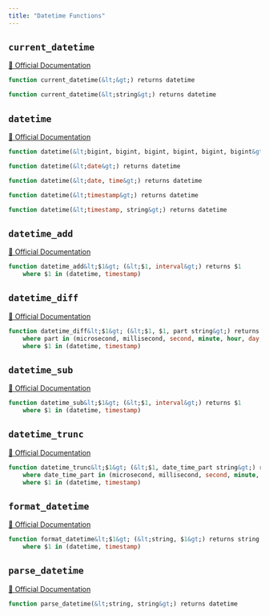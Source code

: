 ```yaml
---
title: "Datetime Functions"
---
```


## `current_datetime`
[🔗 Official Documentation](https://cloud.google.com/bigquery/docs/reference/standard-sql/datetime_functions#current_datetime)

```sql
function current_datetime(&lt;&gt;) returns datetime
```


```sql
function current_datetime(&lt;string&gt;) returns datetime
```


## `datetime`
[🔗 Official Documentation](https://cloud.google.com/bigquery/docs/reference/standard-sql/datetime_functions#datetime)

```sql
function datetime(&lt;bigint, bigint, bigint, bigint, bigint, bigint&gt;) returns datetime
```


```sql
function datetime(&lt;date&gt;) returns datetime
```


```sql
function datetime(&lt;date, time&gt;) returns datetime
```


```sql
function datetime(&lt;timestamp&gt;) returns datetime
```


```sql
function datetime(&lt;timestamp, string&gt;) returns datetime
```


## `datetime_add`
[🔗 Official Documentation](https://cloud.google.com/bigquery/docs/reference/standard-sql/datetime_functions#datetime_add)

```sql
function datetime_add&lt;$1&gt; (&lt;$1, interval&gt;) returns $1
	where $1 in (datetime, timestamp)
```


## `datetime_diff`
[🔗 Official Documentation](https://cloud.google.com/bigquery/docs/reference/standard-sql/datetime_functions#datetime_diff)

```sql
function datetime_diff&lt;$1&gt; (&lt;$1, $1, part string&gt;) returns bigint
	where part in (microsecond, millisecond, second, minute, hour, day, week, week(monday), week(tuesday), week(wednesday), week(thursday), week(friday), week(saturday), week(sunday), isoweek, month, quarter, year, isoyear)
	where $1 in (datetime, timestamp)
```


## `datetime_sub`
[🔗 Official Documentation](https://cloud.google.com/bigquery/docs/reference/standard-sql/datetime_functions#datetime_sub)

```sql
function datetime_sub&lt;$1&gt; (&lt;$1, interval&gt;) returns $1
	where $1 in (datetime, timestamp)
```


## `datetime_trunc`
[🔗 Official Documentation](https://cloud.google.com/bigquery/docs/reference/standard-sql/datetime_functions#datetime_trunc)

```sql
function datetime_trunc&lt;$1&gt; (&lt;$1, date_time_part string&gt;) returns $1
	where date_time_part in (microsecond, millisecond, second, minute, hour, day, week, week(monday), week(tuesday), week(wednesday), week(thursday), week(friday), week(saturday), week(sunday), isoweek, month, quarter, year, isoyear)
	where $1 in (datetime, timestamp)
```


## `format_datetime`
[🔗 Official Documentation](https://cloud.google.com/bigquery/docs/reference/standard-sql/datetime_functions#format_datetime)

```sql
function format_datetime&lt;$1&gt; (&lt;string, $1&gt;) returns string
	where $1 in (datetime, timestamp)
```


## `parse_datetime`
[🔗 Official Documentation](https://cloud.google.com/bigquery/docs/reference/standard-sql/datetime_functions#parse_datetime)

```sql
function parse_datetime(&lt;string, string&gt;) returns datetime
```



